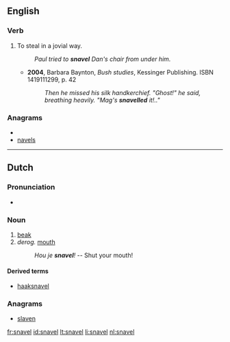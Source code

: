 ==English==

===Verb===
{{en-verb|snavels|snavelling|snavelled}}

# {{Australia}} To steal in a jovial way. 
#:''Paul tried to '''snavel''' Dan's chair from under him.''
#*'''2004''', Barbara Baynton, ''Bush studies'', Kessinger Publishing. ISBN 1419111299, p. 42
#*:''Then he missed his silk handkerchief. "Ghost!" he said, breathing heavily. "Mag's '''snavelled''' it!.."''  

===Anagrams===
* {{alphagram|aelnsv}}
* [[navels#English|navels]]

----

==Dutch==
{{wikipedia|lang=nl}}

===Pronunciation===
* {{audio|Nl-snavel.ogg|Audio}}

===Noun===
{{infl|nl|noun|g=m|plural|snavels}}

# [[beak]]
# ''derog.'' [[mouth]]
#: ''Hou je '''snavel'''!'' -- Shut your mouth!

====Derived terms====
* [[haaksnavel]]

===Anagrams===
* [[slaven#Dutch|slaven]]

[[fr:snavel]]
[[id:snavel]]
[[lt:snavel]]
[[li:snavel]]
[[nl:snavel]]